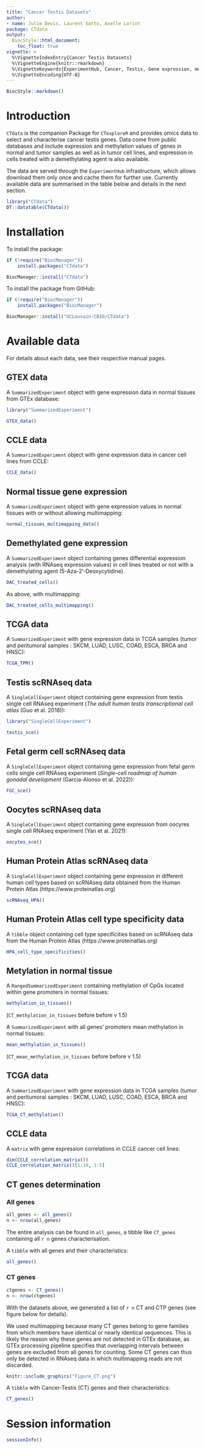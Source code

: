 ```yaml
---
title: "Cancer Testis Datasets"
author:
- name: Julie Devis, Laurent Gatto, Axelle Loriot
package: CTdata
output:
  BiocStyle::html_document:
    toc_float: true
vignette: >
  %\VignetteIndexEntry{Cancer Testis Datasets}
  %\VignetteEngine{knitr::rmarkdown}
  %\VignetteKeywords{ExperimentHub, Cancer, Testis, Gene expression, methylation, Homo sapiens}
  %\VignetteEncoding{UTF-8}
---
```


```r
BiocStyle::markdown()
```

# Introduction

`CTdata` is the companion Package for `CTexploreR` and provides omics
data to select and characterise cancer testis genes. Data come from
public databases and include expression and methylation values of
genes in normal and tumor samples as well as in tumor cell lines, and
expression in cells treated with a demethylating agent is also
available.

The data are served through the `ExperimentHub` infrastructure, which
allows download them only once and cache them for further
use. Currently available data are summarised in the table below and
details in the next section.

```r
library("CTdata")
DT::datatable(CTdata())
```

# Installation

To install the package:

```r
if (!require("BiocManager"))
    install.packages("CTdata")

BiocManager::install("CTdata")
```

To install the package from GitHub:

```r
if (!require("BiocManager"))
    install.packages("BiocManager")

BiocManager::install("UCLouvain-CBIO/CTdata")
```

# Available data

For details about each data, see their respective manual pages.

## GTEX data

A `SummarizedExperiment` object with gene expression data in normal
tissues from GTEx database:

```r
library("SummarizedExperiment")
```

```r
GTEX_data()
```

## CCLE data

A `SummarizedExperiment` object with gene expression data in cancer
cell lines from CCLE:

```r
CCLE_data()
```


## Normal tissue gene expression

A `SummarizedExperiment` object with gene expression values in normal
tissues with or without allowing multimapping:

```r
normal_tissues_multimapping_data()
```

## Demethylated gene expression

A `SummarizedExperiment` object containing genes differential
expression analysis (with RNAseq expression values) in cell lines
treated or not with a demethylating agent (5-Aza-2'-Deoxycytidine).

```r
DAC_treated_cells()
```

As above, with multimapping:

```r
DAC_treated_cells_multimapping()
```

## TCGA data

A `SummarizedExperiment` with gene expression data in TCGA samples
(tumor and peritumoral samples : SKCM, LUAD, LUSC, COAD, ESCA, BRCA
and HNSC):

```r
TCGA_TPM()
```


## Testis scRNAseq data

A `SingleCellExperiment` object containing gene expression from testis
single cell RNAseq experiment (*The adult human testis transcriptional
cell atlas* (Guo et al. 2018)):

```r
library("SingleCellExperiment")
```

```r
testis_sce()
```

## Fetal germ cell scRNAseq data

A `SingleCellExperiment` object containing gene expression from fetal germ cells
single cell RNAseq experiment (*Single-cell roadmap of human gonadal development
*(Garcia-Alonso et al. 2022)):

```r
FGC_sce()
```

## Oocytes scRNAseq data

A `SingleCellExperiment` object containing gene expression from oocyres
single cell RNAseq experiment (Yan et al. 2021):

```r
oocytes_sce()
```


## Human Protein Atlas scRNAseq data

A `SingleCellExperiment` object containing gene expression in different human
cell types based on scRNAseq data obtained from the Human Protein Atlas
(https://www.proteinatlas.org)

```r
scRNAseq_HPA()
```

## Human Protein Atlas cell type specificity data

A `tibble` object containing cell type specificities based on scRNAseq data 
from the Human Protein Atlas (https://www.proteinatlas.org)

```r
HPA_cell_type_specificities()
```

## Metylation in normal tissue

A `RangedSummarizedExperiment` containing methylation of CpGs located
within gene promoters in normal tissues:

```r
methylation_in_tissues()
```

(`CT_methylation_in_tissues` before before v 1.5)


A `SummarizedExperiment` with all genes' promoters mean
methylation in normal tissues:

```r
mean_methylation_in_tissues()
```

(`CT_mean_methylation_in_tissues` before before v 1.5)

## TCGA data

A `SummarizedExperiment` with gene expression data in TCGA samples
(tumor and peritumoral samples : SKCM, LUAD, LUSC, COAD, ESCA, BRCA
and HNSC):


```r
TCGA_CT_methylation()
```

## CCLE data

A `matrix` with gene expression correlations in CCLE cancer cell lines:

```r
dim(CCLE_correlation_matrix())
CCLE_correlation_matrix()[1:10, 1:5]
```


## CT genes determination

### All genes

```r
all_genes <- all_genes()
n <- nrow(all_genes)
```

The entire analysis can be found in `all_genes`, a tibble like `CT_genes` 
containing all `r n` genes characterisation. 

A `tibble` with all genes and their characteristics:

```r
all_genes()
```


###  CT genes 

```r
ctgenes <- CT_genes()
n <- nrow(ctgenes)
```

With the datasets above, we generated a list of `r n` CT and CTP genes (see
figure below for details).

We used multimapping because many CT genes belong to gene families
from which members have identical or nearly identical sequences. This
is likely the reason why these genes are not detected in GTEx
database, as GTEx processing pipeline specifies that overlapping
intervals between genes are excluded from all genes for counting. Some
CT genes can thus only be detected in RNAseq data in which
multimapping reads are not discarded.

```r
knitr::include_graphics("Figure_CT.png")
```


A `tibble` with Cancer-Testis (CT) genes and their characteristics:

```r
CT_genes()
```


# Session information {-}

```r
sessionInfo()
```
